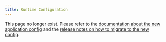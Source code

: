 ```yaml
---
title: Runtime Configuration
---
```


<Warning>

This page no longer exist. Please refer to the [documentation about the new application config](/development/application-config) and the [release notes on how to migrate to the new config](/releases/2020-07-16-introducing-a-new-and-simpler-application-config).

</Warning>